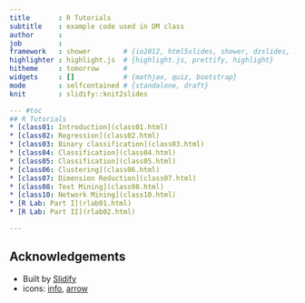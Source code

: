 ```yaml
---
title       : R Tutorials
subtitle    : example code used in DM class
author      : 
job         : 
framework   : shower        # {io2012, html5slides, shower, dzslides, ...}
highlighter : highlight.js  # {highlight.js, prettify, highlight}
hitheme     : tomorrow      # 
widgets     : []            # {mathjax, quiz, bootstrap}
mode        : selfcontained # {standalone, draft}
knit        : slidify::knit2slides

--- #toc
## R Tutorials
* [class01: Introduction](class01.html)
* [class02: Regression](class02.html)
* [class03: Binary classification](class03.html)
* [class04: Classification](class04.html)
* [class05: Classification](class05.html)
* [class06: Clustering](class06.html)
* [class07: Dimension Reduction](class07.html)
* [class08: Text Mining](class08.html)
* [class10: Network Mining](class10.html)
* [R Lab: Part I](rlab01.html)
* [R Lab: Part II](rlab02.html)

---  
```

## Acknowledgements
* Built by [Slidify](http://slidify.org/)
* icons: [info](https://www.iconfinder.com/icons/763457/circle_detail_help_info_information_more_stroke_icon#size=128), [arrow](https://www.iconfinder.com/icons/1303874/arrow_arrows_circle_direction_navigation_top_up_icon#size=128)




